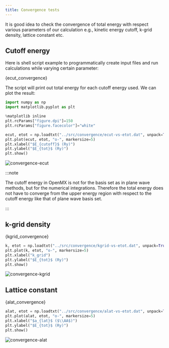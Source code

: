 ```yaml
---
title: Convergence tests
---
```

It is good idea to check the convergence of total energy with respect various
parameters of our calculation e.g., kinetic energy cutoff, k-grid density,
lattice constant etc.

## Cutoff energy
Here is shell script example to programmatically create input files and run
calculations while varying certain parameter:


<CodeBlock language="fortran" title="src/convergence/ecut.sh" showLineNumbers>{ecut_convergence}</CodeBlock>

The script will print out total energy for each cutoff energy used. We can plot
the result:
```python showLineNumbers
import numpy as np
import matplotlib.pyplot as plt

%matplotlib inline
plt.rcParams["figure.dpi"]=150
plt.rcParams["figure.facecolor"]="white"

ecut, etot = np.loadtxt("../src/convergence/ecut-vs-etot.dat", unpack=True)
plt.plot(ecut, etot, "o-", markersize=5)
plt.xlabel("$E_{cutoff}$ (Ry)")
plt.ylabel("$E_{tot}$ (Ry)")
plt.show()
```

<picture>
  <source type="image/webp" srcSet={require("/img/convergence-ecut.webp").default} />
  <img src={require("/img/convergence-ecut.png").default} alt="convergence-ecut" />
</picture>

:::note

The cutoff energy in OpenMX is not for the basis set as in plane wave methods,
but for the numerical integrations. Therefore the total energy does not have to
converge from the upper energy region with respect to the cutoff energy like
that of plane wave basis set.

:::

## k-grid density


<CodeBlock language="fortran" title="src/convergence/kgrid.sh" showLineNumbers>{kgrid_convergence}</CodeBlock>

```python
k, etot = np.loadtxt("../src/convergence/kgrid-vs-etot.dat", unpack=True)
plt.plot(k, etot, "o-", markersize=5)
plt.xlabel("k_grid")
plt.ylabel("$E_{tot}$ (Ry)")
plt.show()
```

<picture>
  <source type="image/webp" srcSet={require("/img/convergence-kgrid.webp").default} />
  <img src={require("/img/convergence-kgrid.png").default} alt="convergence-kgrid" />
</picture>

## Lattice constant


<CodeBlock language="fortran" title="src/convergence/alat.sh" showLineNumbers>{alat_convergence}</CodeBlock>

```python
alat, etot = np.loadtxt("../src/convergence/alat-vs-etot.dat", unpack=True)
plt.plot(alat, etot, "o-", markersize=5)
plt.xlabel("$a_{lat}$ ($\\AA$)")
plt.ylabel("$E_{tot}$ (Ry)")
plt.show()
```

<picture>
  <source type="image/webp" srcSet={require("/img/convergence-alat.webp").default} />
  <img src={require("/img/convergence-alat.png").default} alt="convergence-alat" />
</picture>
